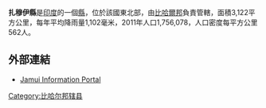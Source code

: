 '''扎穆伊縣'''是[[印度|印度]]的一個[[縣|縣]]，位於該國東北部，由[[比哈爾邦|比哈爾邦]]負責管轄，面積3,122平方公里，每年平均降雨量1,102毫米，2011年人口1,756,078，人口密度每平方公里562人。

==外部連結==
* [https://web.archive.org/web/20110430231903/http://www.allaboutbihar.com/districts/jamui/index.php Jamui Information Portal]

{{印度行政区划小作品}}
[[Category:比哈尔邦辖县|Category:比哈尔邦辖县]]